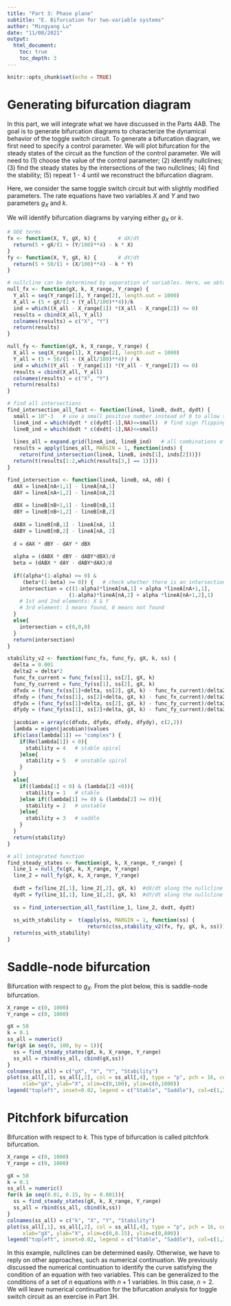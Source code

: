 ```yaml
---
title: "Part 3: Phase plane"
subtitle: "E. Bifurcation for two-variable systems"
author: "Mingyang Lu"
date: "11/08/2021"
output: 
  html_document:
    toc: true
    toc_depth: 3
---
```


```r
knitr::opts_chunk$set(echo = TRUE)
```

# Generating bifurcation diagram

In this part, we will integrate what we have discussed in the Parts 4AB. The goal is to generate bifurcation diagrams to characterize the dynamical behavior of the toggle switch circuit. To generate a bifurcation diagram, we first need to specify a control parameter. We will plot bifurcation for the steady states of the circuit as the function of the control parameter. We will need to (1) choose the value of the control parameter; (2) identify nullclines; (3) find the steady states by the intersections of the two nullclines; (4) find the stability; (5) repeat 1 - 4 until we reconstruct the bifurcation diagram.

Here, we consider the same toggle switch circuit but with slightly modified parameters. The rate equations have two variables $X$ and $Y$ and two parameters $g_X$ and $k$.


\begin{equation}
\begin{cases} \frac{dX}{dt} = f_X(X, Y, g_X, k) = 5 + g_X\frac{1}{1+(Y/100)^4} - kX \\
              \frac{dY}{dt} = f_Y(X, Y, g_X, k) = 5 + 50\frac{1}{1+(X/100)^4} - kY \tag{1} \end{cases}
\end{equation}

We will identify bifurcation diagrams by varying either $g_X$ or $k$.

```r
# ODE terms
fx <- function(X, Y, gX, k) {       # dX/dt
  return(5 + gX/(1 + (Y/100)**4) - k * X)
}
fy <- function(X, Y, gX, k) {       # dY/dt
  return(5 + 50/(1 + (X/100)**4) - k * Y)
}

# nullcline can be determined by separation of variables. Here, we obtain points along the bifurcation curve. 
null_fx <- function(gX, k, X_range, Y_range) {
  Y_all = seq(Y_range[1], Y_range[2], length.out = 1000)
  X_all = (5 + gX/(1 + (Y_all/100)**4))/k
  ind = which((X_all - X_range[1]) *(X_all - X_range[2]) <= 0)
  results = cbind(X_all, Y_all)
  colnames(results) = c("X", "Y")
  return(results)
}

null_fy <- function(gX, k, X_range, Y_range) {
  X_all = seq(X_range[1], X_range[2], length.out = 1000)
  Y_all = (5 + 50/(1 + (X_all/100)**4)) / k 
  ind = which((Y_all - Y_range[1]) *(Y_all - Y_range[2]) <= 0)
  results = cbind(X_all, Y_all)
  colnames(results) = c("X", "Y")
  return(results)
}

# find all intersections
find_intersection_all_fast <- function(lineA, lineB, dxdt, dydt) {
  small = 10^-3   # use a small positive number instead of 0 to allow some numerical errors in the following step; 
  lineA_ind = which(dydt * c(dydt[-1],NA)<=small)  # find sign flipping between two consecutive points
  lineB_ind = which(dxdt * c(dxdt[-1],NA)<=small) 
  
  lines_all = expand.grid(lineA_ind, lineB_ind)   # all combinations of the above
  results = apply(lines_all, MARGIN = 1, function(inds) {
    return(find_intersection(lineA, lineB, inds[1], inds[2]))})
  return(t(results[1:2,which(results[3,] == 1)]))
}

find_intersection <- function(lineA, lineB, nA, nB) {
  dAX = lineA[nA+1,1] - lineA[nA,1]
  dAY = lineA[nA+1,2] - lineA[nA,2]
  
  dBX = lineB[nB+1,1] - lineB[nB,1]
  dBY = lineB[nB+1,2] - lineB[nB,2]
  
  dABX = lineB[nB,1] - lineA[nA, 1]
  dABY = lineB[nB,2] - lineA[nA, 2]
  
  d = dAX * dBY - dAY * dBX
  
  alpha = (dABX * dBY - dABY*dBX)/d
  beta = (dABX * dAY - dABY*dAX)/d
  
  if((alpha*(1-alpha) >= 0) &
     (beta*(1-beta) >= 0)) {   # check whether there is an intersection in between
    intersection = c((1-alpha)*lineA[nA,1] + alpha *lineA[nA+1,1], 
                    (1-alpha)*lineA[nA,2] + alpha *lineA[nA+1,2],1)
    # 1st and 2nd elements: X & Y
    # 3rd element: 1 means found, 0 means not found
  }
  else{
    intersection = c(0,0,0)
  }
  return(intersection)
}

stability_v2 <- function(func_fx, func_fy, gX, k, ss) { 
  delta = 0.001
  delta2 = delta*2
  func_fx_current = func_fx(ss[1], ss[2], gX, k) 
  func_fy_current = func_fy(ss[1], ss[2], gX, k)  
  dfxdx = (func_fx(ss[1]+delta, ss[2], gX, k) - func_fx_current)/delta2
  dfxdy = (func_fx(ss[1], ss[2]+delta, gX, k) - func_fx_current)/delta2
  dfydx = (func_fy(ss[1]+delta, ss[2], gX, k) - func_fy_current)/delta2
  dfydy = (func_fy(ss[1], ss[2]+delta, gX, k) - func_fy_current)/delta2
  
  jacobian = array(c(dfxdx, dfydx, dfxdy, dfydy), c(2,2))
  lambda = eigen(jacobian)$values
  if(class(lambda[1]) == "complex") {
    if(Re(lambda[1]) < 0){
      stability = 4   # stable spiral
    }else{
      stability = 5   # unstable spiral
    }
  }
  else{
    if((lambda[1] < 0) & (lambda[2] <0)){
      stability = 1   # stable 
    }else if((lambda[1] >= 0) & (lambda[2] >= 0)){
      stability = 2   # unstable 
    }else{
      stability = 3   # saddle
    }
  }
  return(stability)
}

# all integrated function
find_steady_states <- function(gX, k, X_range, Y_range) {
  line_1 = null_fx(gX, k, X_range, Y_range)
  line_2 = null_fy(gX, k, X_range, Y_range)
  
  dxdt = fx(line_2[,1], line_2[,2], gX, k)  #dX/dt along the nullcline dY/dt = 0
  dydt = fy(line_1[,1], line_1[,2], gX, k)  #dY/dt along the nullcline dX/dt = 0
  
  ss = find_intersection_all_fast(line_1, line_2, dxdt, dydt)
  
  ss_with_stability =  t(apply(ss, MARGIN = 1, function(ss) {
                          return(c(ss,stability_v2(fx, fy, gX, k, ss)))}))
  return(ss_with_stability)
}

```

# Saddle-node bifurcation

Bifurcation with respect to $g_X$. From the plot below, this is saddle-node bifurcation.

``` r
X_range = c(0, 1000)
Y_range = c(0, 1000)

gX = 50
k = 0.1
ss_all = numeric()
for(gX in seq(0, 100, by = 1)){
  ss = find_steady_states(gX, k, X_range, Y_range)
  ss_all = rbind(ss_all, cbind(gX,ss))
}
colnames(ss_all) = c("gX", "X", "Y", "Stability")
plot(ss_all[,1], ss_all[,2], col = ss_all[,4], type = "p", pch = 16, cex = 0.4,
     xlab="gX", ylab="X", xlim=c(0,100), ylim=c(0,1000))
legend("topleft", inset=0.02, legend = c("Stable", "Saddle"), col=c(1,3), lty=1, cex=0.8)
```

# Pitchfork bifurcation

Bifurcation with respect to $k$. This type of bifurcation is called pitchfork bifurcation.

``` r
X_range = c(0, 1000)
Y_range = c(0, 1000)

gX = 50
k = 0.1
ss_all = numeric()
for(k in seq(0.01, 0.15, by = 0.001)){
  ss = find_steady_states(gX, k, X_range, Y_range)
  ss_all = rbind(ss_all, cbind(k,ss))
}
colnames(ss_all) = c("k", "X", "Y", "Stability")
plot(ss_all[,1], ss_all[,2], col = ss_all[,4], type = "p", pch = 16, cex = 0.4,
     xlab="gX", ylab="X", xlim=c(0,0.15), ylim=c(0,800))
legend("topleft", inset=0.02, legend = c("Stable", "Saddle"), col=c(1,3), lty=1, cex=0.8)
```

In this example, nullclines can be determined easily. Otherwise, we have to reply on other approaches, such as numerical continuation. We previously discussed the numerical continuation to identify the curve satisfying the condition of an equation with two variables. This can be generalized to the conditions of a set of $n$ equations with $n+1$ variables. In this case, $n=2$. We will leave numerical continuation for the bifurcation analysis for toggle switch circuit as an exercise in Part 3H.
